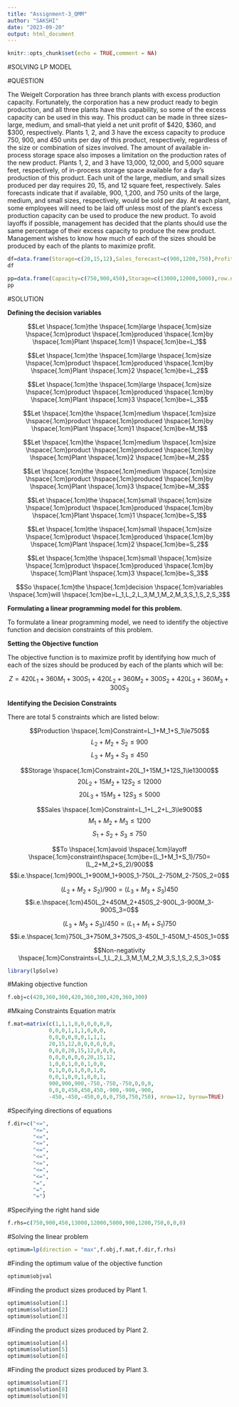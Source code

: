 ```yaml
---
title: "Assignment-3_QMM"
author: "SAKSHI"
date: "2023-09-20"
output: html_document
---
```


```r
knitr::opts_chunk$set(echo = TRUE,comment = NA)
```

#SOLVING LP MODEL

#QUESTION 

The Weigelt Corporation has three branch plants with excess production capacity. Fortunately, the corporation has a new product ready to begin production, and all three plants have this capability, so some of the excess capacity can be used in this way. This product can be made in three sizes--large, medium, and small--that yield a net unit profit of $420, $360, and $300, respectively. Plants 1, 2, and 3 have the excess capacity to
produce 750, 900, and 450 units per day of this product, respectively, regardless of the size or combination of sizes involved. The amount of available in-process storage space also imposes a limitation on the
production rates of the new product. Plants 1, 2, and 3 have 13,000, 12,000, and 5,000 square feet, respectively, of in-process storage space available for a day's production of this product. Each unit of the large, medium, and small sizes produced per day requires 20, 15, and 12 square feet, respectively. Sales forecasts indicate that if available, 900, 1,200, and 750 units of the large, medium, and small sizes, respectively, would be sold per day. At each plant, some employees will need to be laid off unless most of the plant’s excess production capacity can be used to produce the new product. To avoid layoffs if possible, management has decided that the plants should use the same percentage of their excess capacity to produce the new product.
Management wishes to know how much of each of the sizes should be produced
by each of the plants to maximize profit.

```r
df=data.frame(Storage=c(20,15,12),Sales_forecast=c(900,1200,750),Profit=c("$420","$350","$300"),row.names=c("Large","Medium","Small"))
df

pp=data.frame(Capacity=c(750,900,450),Storage=c(13000,12000,5000),row.names =c("Plant_1","Plant_2","Plant_3"))
pp
```

#SOLUTION

**Defining the decision variables**

$$Let \hspace{.1cm}the \hspace{.1cm}large \hspace{.1cm}size \hspace{.1cm}product \hspace{.1cm}produced \hspace{.1cm}by \hspace{.1cm}Plant \hspace{.1cm}1 \hspace{.1cm}be=L_1$$

$$Let \hspace{.1cm}the \hspace{.1cm}large \hspace{.1cm}size \hspace{.1cm}product \hspace{.1cm}produced \hspace{.1cm}by \hspace{.1cm}Plant \hspace{.1cm}2 \hspace{.1cm}be=L_2$$

$$Let \hspace{.1cm}the \hspace{.1cm}large \hspace{.1cm}size \hspace{.1cm}product \hspace{.1cm}produced \hspace{.1cm}by \hspace{.1cm}Plant \hspace{.1cm}3 \hspace{.1cm}be=L_3$$

$$Let \hspace{.1cm}the \hspace{.1cm}medium \hspace{.1cm}size \hspace{.1cm}product \hspace{.1cm}produced \hspace{.1cm}by \hspace{.1cm}Plant \hspace{.1cm}1 \hspace{.1cm}be=M_1$$

$$Let \hspace{.1cm}the \hspace{.1cm}medium \hspace{.1cm}size \hspace{.1cm}product \hspace{.1cm}produced \hspace{.1cm}by \hspace{.1cm}Plant \hspace{.1cm}2 \hspace{.1cm}be=M_2$$

$$Let \hspace{.1cm}the \hspace{.1cm}medium \hspace{.1cm}size \hspace{.1cm}product \hspace{.1cm}produced \hspace{.1cm}by \hspace{.1cm}Plant \hspace{.1cm}3 \hspace{.1cm}be=M_3$$

$$Let \hspace{.1cm}the \hspace{.1cm}small \hspace{.1cm}size \hspace{.1cm}product \hspace{.1cm}produced \hspace{.1cm}by \hspace{.1cm}Plant \hspace{.1cm}1 \hspace{.1cm}be=S_1$$

$$Let \hspace{.1cm}the \hspace{.1cm}small \hspace{.1cm}size \hspace{.1cm}product \hspace{.1cm}produced \hspace{.1cm}by \hspace{.1cm}Plant \hspace{.1cm}2 \hspace{.1cm}be=S_2$$

$$Let \hspace{.1cm}the \hspace{.1cm}small \hspace{.1cm}size \hspace{.1cm}product \hspace{.1cm}produced \hspace{.1cm}by \hspace{.1cm}Plant \hspace{.1cm}3 \hspace{.1cm}be=S_3$$

$$So \hspace{.1cm}the \hspace{.1cm}decision \hspace{.1cm}variables \hspace{.1cm}will \hspace{.1cm}be=L_1,L_2,L_3,M_1,M_2,M_3,S_1,S_2,S_3$$

**Formulating a linear programming model for this problem.**

To formulate a linear programming model, we need to identify the objective function and decision constraints of this problem.

**Setting the Objective function**

The objective function is to maximize profit by identifying how much of each of the sizes should be produced by each of the plants which will be:

$$Z=420L_1+360M_1+300S_1+420L_2+360M_2+300S_2+420L_3+360M_3+300S_3$$

**Identifying the Decision Constraints**

There are total 5 constraints which are listed below:

$$Production \hspace{.1cm}Constraint=L_1+M_1+S_1\le750$$
$$L_2+M_2+S_2\le900$$
$$L_3+M_3+S_3\le450$$

$$Storage \hspace{.1cm}Constraint=20L_1+15M_1+12S_1\le13000$$
$$20L_2+15M_2+12S_2\le12000$$
$$20L_3+15M_3+12S_3\le5000$$

$$Sales \hspace{.1cm}Constraint=L_1+L_2+L_3\le900$$
$$M_1+M_2+M_3\le1200$$
$$S_1+S_2+S_3\le750$$

$$To \hspace{.1cm}avoid \hspace{.1cm}layoff \hspace{.1cm}constraint\hspace{.1cm}be=(L_1+M_1+S_1)/750=(L_2+M_2+S_2)/900$$
$$i.e.\hspace{.1cm}900L_1+900M_1+900S_1-750L_2-750M_2-750S_2=0$$

$$(L_2+M_2+S_2)/900=(L_3+M_3+S_3)450$$
$$i.e.\hspace{.1cm}450L_2+450M_2+450S_2-900L_3-900M_3-900S_3=0$$

$$(L_3+M_3+S_3)/450=(L_1+M_1+S_1)750$$
$$i.e.\hspace{.1cm}750L_3+750M_3+750S_3-450L_1-450M_1-450S_1=0$$

$$Non-negativity \hspace{.1cm}Constraints=L_1,L_2,L_3,M_1,M_2,M_3,S_1,S_2,S_3>0$$

```r
library(lpSolve)
```

#Making objective function

```r
f.obj=c(420,360,300,420,360,300,420,360,300)
```

#Mkaing Constraints Equation matrix

```r
f.mat=matrix(c(1,1,1,0,0,0,0,0,0,
             0,0,0,1,1,1,0,0,0,
             0,0,0,0,0,0,1,1,1,
             20,15,12,0,0,0,0,0,0,
             0,0,0,20,15,12,0,0,0,
             0,0,0,0,0,0,20,15,12,
             1,0,0,1,0,0,1,0,0,
             0,1,0,0,1,0,0,1,0,
             0,0,1,0,0,1,0,0,1,
             900,900,900,-750,-750,-750,0,0,0,
             0,0,0,450,450,450,-900,-900,-900,
             -450,-450,-450,0,0,0,750,750,750), nrow=12, byrow=TRUE)
```

#Specifying directions of equations

```r
f.dir=c("<=",
        "<=",
        "<=",
        "<=",
        "<=",
        "<=",
        "<=",
        "<=",
        "<=",
        "=",
        "=",
        "=")
```

#Specifying the right hand side

```r
f.rhs=c(750,900,450,13000,12000,5000,900,1200,750,0,0,0)
```

#Solving the linear problem

```r
optimum=lp(direction = "max",f.obj,f.mat,f.dir,f.rhs)
```

#Finding the optimum value of the objective function

```r
optimum$objval
```

#Finding the product sizes produced by Plant 1.

```r
optimum$solution[1]
optimum$solution[2]
optimum$solution[3]
```

#Finding the product sizes produced by Plant 2.

```r
optimum$solution[4]
optimum$solution[5]
optimum$solution[6]
```

#Finding the product sizes produced by Plant 3.

```r
optimum$solution[7]
optimum$solution[8]
optimum$solution[9]
```
